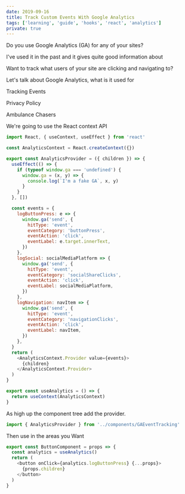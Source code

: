 ```yaml
---
date: 2019-09-16
title: Track Custom Events With Google Analytics
tags: ['learning', 'guide', 'hooks', 'react', 'analytics']
private: true
---
```


Do you use Google Analytics (GA) for any of your sites?

I've used it in the past and it gives quite good information about

Want to track what users of your site are clicking and navigating to?

Let's talk about Google Analytics, what is it used for

Tracking Events

Privacy Policy

Ambulance Chasers

We're going to use the React context API

```js
import React, { useContext, useEffect } from 'react'

const AnalyticsContext = React.createContext({})

export const AnalyticsProvider = ({ children }) => {
  useEffect(() => {
    if (typeof window.ga === 'undefined') {
      window.ga = (x, y) => {
        console.log(`I'm a fake GA`, x, y)
      }
    }
  }, [])

  const events = {
    logButtonPress: e => {
      window.ga('send', {
        hitType: 'event',
        eventCategory: 'buttonPress',
        eventAction: 'click',
        eventLabel: e.target.innerText,
      })
    },
    logSocial: socialMediaPlatform => {
      window.ga('send', {
        hitType: 'event',
        eventCategory: 'socialShareClicks',
        eventAction: 'click',
        eventLabel: socialMediaPlatform,
      })
    },
    logNavigation: navItem => {
      window.ga('send', {
        hitType: 'event',
        eventCategory: 'navigationClicks',
        eventAction: 'click',
        eventLabel: navItem,
      })
    },
  }
  return (
    <AnalyticsContext.Provider value={events}>
      {children}
    </AnalyticsContext.Provider>
  )
}

export const useAnalytics = () => {
  return useContext(AnalyticsContext)
}
```

As high up the component tree add the provider.

```js
import { AnalyticsProvider } from '../components/GAEventTracking'
```

Then use in the areas you Want

```js
export const ButtonComponent = props => {
  const analytics = useAnalytics()
  return (
    <button onClick={analytics.logButtonPress} {...props}>
      {props.children}
    </button>
  )
}
```
